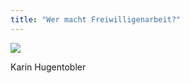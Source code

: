 ```yaml
---
title: "Wer macht Freiwilligenarbeit?"
---
```



::: {#fig-gr}
![](assets/Karin_Hugentobler.png)

Karin Hugentobler

:::


